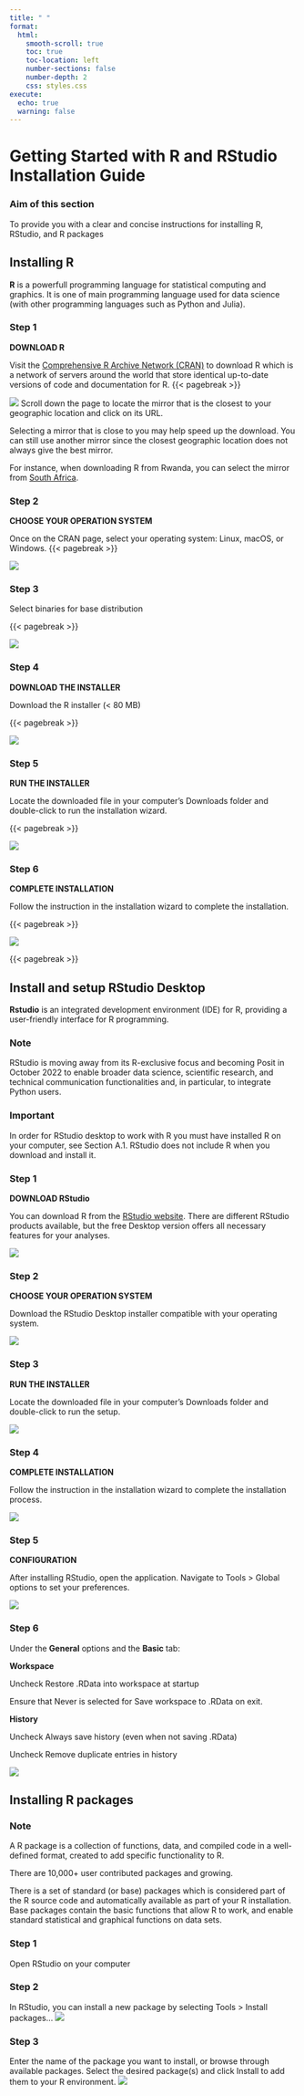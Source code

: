 ---
title: " "
format:
  html:
    smooth-scroll: true
    toc: true
    toc-location: left
    number-sections: false
    number-depth: 2
    css: styles.css
execute:
  echo: true
  warning: false
---

# Getting Started with R and RStudio Installation Guide

::: callout-tip

### Aim of this section

To provide you with a clear and concise instructions for installing R, RStudio, and R packages
:::


## Installing R

**R** is a powerfull programming language for statistical computing and graphics. It is one of main programming language used for data science (with other programming languages such as Python and Julia).

::: panel-tabset
### Step 1

**DOWNLOAD R**

Visit the [Comprehensive R Archive Network (CRAN)](https://cran.r-project.org/mirrors.html) to download R which is a network of servers around the world that store identical up-to-date versions of code and documentation for R. {{< pagebreak >}}

![](images/pic1.png) Scroll down the page to locate the mirror that is the closest to your geographic location and click on its URL.

::: callout-tip
Selecting a mirror that is close to you may help speed up the download. You can still use another mirror since the closest geographic location does not always give the best mirror.
:::

For instance, when downloading R from Rwanda, you can select the mirror from [South Africa](https://cran.mirror.ac.za/).

### Step 2

**CHOOSE YOUR OPERATION SYSTEM**

Once on the CRAN page, select your operating system: Linux, macOS, or Windows. {{< pagebreak >}}

![](images/pic2.png)

### Step 3

Select binaries for base distribution

{{< pagebreak >}}

![](images/pic3.png)

### Step 4

**DOWNLOAD THE INSTALLER**

Download the R installer (\< 80 MB)

{{< pagebreak >}}

![](images/pic4.png)

### Step 5

**RUN THE INSTALLER**

Locate the downloaded file in your computer's Downloads folder and double-click to run the installation wizard.

{{< pagebreak >}}

![](images/pic5.png)

### Step 6

**COMPLETE INSTALLATION**

Follow the instruction in the installation wizard to complete the installation.

{{< pagebreak >}}

![](images/pic6.png)
:::

{{< pagebreak >}}

## Install and setup RStudio Desktop

**Rstudio** is an integrated development environment (IDE) for R, providing a user-friendly interface for R programming.

::: callout-tip

### Note
RStudio is moving away from its R-exclusive focus and becoming Posit in October 2022 to enable broader data science, scientific research, and technical communication functionalities and, in particular, to integrate Python users.
:::

::: callout-tip

### Important
In order for RStudio desktop to work with R you must have installed R on your computer, see Section A.1. RStudio does not include R when you download and install it.
:::



::: panel-tabset
### Step 1

**DOWNLOAD RStudio**

You can download R from the [RStudio website](https://posit.co/download/rstudio-desktop/). There are different RStudio products available, but the free Desktop version offers all necessary features for your analyses.

![](images/pic21.png)

### Step 2

**CHOOSE YOUR OPERATION SYSTEM**

Download the RStudio Desktop installer compatible with your operating system.

![](images/pic22.png)

### Step 3

**RUN THE INSTALLER**

Locate the downloaded file in your computer's Downloads folder and double-click to run the setup.

![](images/pic23.png)

### Step 4

**COMPLETE INSTALLATION**

Follow the instruction in the installation wizard to complete the installation process.

![](images/pic24.png)

### Step 5

**CONFIGURATION**

After installing RStudio, open the application. Navigate to Tools \> Global options to set your preferences. 

![](images/pic25.png)

### Step 6

Under the **General** options and the **Basic** tab:

**Workspace**

Uncheck Restore .RData into workspace at startup

Ensure that Never is selected for Save workspace to .RData on exit.

**History**

Uncheck Always save history (even when not saving .RData)

Uncheck Remove duplicate entries in history

![](images/pic26.png)
:::

## Installing R packages

::: callout-tip

### Note 

A R package is a collection of functions, data, and compiled code in a well-defined format, created to add specific functionality to R.

There are 10,000+ user contributed packages and growing.

There is a set of standard (or base) packages which is considered part of the R source code and automatically available as part of your R installation. Base packages contain the basic functions that allow R to work, and enable standard statistical and graphical functions on data sets.
:::

::: panel-tabset
### Step 1

Open RStudio on your computer

### Step 2

In RStudio, you can install a new package by selecting Tools \> Install packages... ![](images/pic31.png)

### Step 3

Enter the name of the package you want to install, or browse through available packages. Select the desired package(s) and click Install to add them to your R environment.
![](images/pic32.png)
:::
